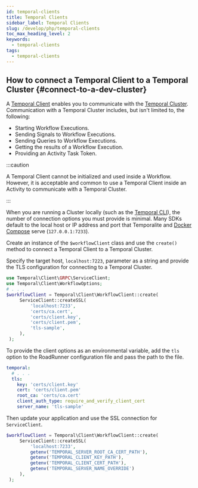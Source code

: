 ```yaml
---
id: temporal-clients
title: Temporal Clients
sidebar_label: Temporal Clients
slug: /develop/php/temporal-clients
toc_max_heading_level: 2
keywords:
  - temporal-clients
tags:
  - temporal-clients
---
```


## How to connect a Temporal Client to a Temporal Cluster {#connect-to-a-dev-cluster}

A [Temporal Client](/encyclopedia/temporal-sdks#temporal-client) enables you to communicate with the [Temporal Cluster](/clusters).
Communication with a Temporal Cluster includes, but isn't limited to, the following:

- Starting Workflow Executions.
- Sending Signals to Workflow Executions.
- Sending Queries to Workflow Executions.
- Getting the results of a Workflow Execution.
- Providing an Activity Task Token.

:::caution

A Temporal Client cannot be initialized and used inside a Workflow.
However, it is acceptable and common to use a Temporal Client inside an Activity to communicate with a Temporal Cluster.

:::

When you are running a Cluster locally (such as the [Temporal CLI](https://docs.temporal.io/cli/server#start-dev)), the number of connection options you must provide is minimal.
Many SDKs default to the local host or IP address and port that Temporalite and [Docker Compose](https://github.com/temporalio/docker-compose) serve (`127.0.0.1:7233`).

Create an instance of the `$workflowClient` class and use the `create()` method to connect a Temporal Client to a Temporal Cluster.

Specify the target host, `localhost:7223`, parameter as a string and provide the TLS configuration for connecting to a Temporal Cluster.

```php
use Temporal\Client\GRPC\ServiceClient;
use Temporal\Client\WorkflowOptions;
# . . .
$workflowClient = Temporal\Client\WorkflowClient::create(
     ServiceClient::createSSL(
         'localhost:7233',
         'certs/ca.cert',
         'certs/client.key',
         'certs/client.pem',
         'tls-sample',
     ),
 );
```

To provide the client options as an environmental variable, add the `tls` option to the RoadRunner configuration file and pass the path to the file.

```yml
temporal:
  # . . .
  tls:
    key: 'certs/client.key'
    cert: 'certs/client.pem'
    root_ca: 'certs/ca.cert'
    client_auth_type: require_and_verify_client_cert
    server_name: 'tls-sample'
```

Then update your application and use the SSL connection for `ServiceClient`.

```php
$workflowClient = Temporal\Client\WorkflowClient::create(
     ServiceClient::createSSL(
         'localhost:7233',
         getenv('TEMPORAL_SERVER_ROOT_CA_CERT_PATH'),
         getenv('TEMPORAL_CLIENT_KEY_PATH'),
         getenv('TEMPORAL_CLIENT_CERT_PATH'),
         getenv('TEMPORAL_SERVER_NAME_OVERRIDE')
     ),
 );
```
